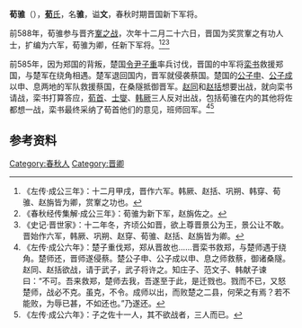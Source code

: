 {{先秦人物信息框
|image       = 
|surname     = 
|名= 骓
|氏= [[荀氏|荀]]
|zi          = 
|hao         = 
|官位= [[晋国|晋国]]新下军将
|nickname    = 
|nickzi      = 
|谥号= 文
|国家= [[周|周]]
|名称= 荀骓
|hometown    = 
|birth       = 
|death       = 
|honor       = 
|honor2      = 
|spouse       = 
|children      = 
}}
'''荀骓'''（{{bd|？||？||}}），[[荀氏|'''荀'''氏]]，名'''骓'''，谥'''文'''，春秋时期晋国新下军将。

前588年，荀骓参与晋齐[[鞌之战|鞌之战]]，次年十二月二十六日，晋国为奖赏鞌之有功人士，扩编为六军，荀骓为卿，任新下军将。<ref>《左传·成公三年》：十二月甲戌，晋作六军。韩厥、赵括、巩朔、韩穿、荀骓、赵旃皆为卿，赏鞌之功也。</ref><ref name=autogenerated2>《春秋经传集解·成公三年》：荀骓为新下军，赵旃佐之。</ref><ref>《史记·晋世家》：十二年冬，齐顷公如晋，欲上尊晋景公为王，景公让不敢。晋始作六军，韩厥、巩朔、赵穿、荀骓、赵括、赵旃皆为卿。</ref>

前585年，因为郑国的背叛，楚国[[令尹|令尹]][[子重|子重]]率兵讨伐，晋国的中军将[[栾书|栾书]]救援郑国，与楚军在绕角相遇。楚军退回国内，晋军就侵袭蔡国。楚国的[[公子申|公子申]]、[[公子成|公子成]]以申、息两地的军队救援蔡国，在桑隧抵御晋军。[[赵同|赵同]]和[[赵括_(春秋)|赵括]]想要出战，就向栾书请战，栾书打算答应，[[荀首|荀首]]、[[范文子|士燮]]、[[韩厥|韩厥]]三人反对出战，包括荀骓在内的其他将佐都想一战，栾书最终采纳了荀首他们的意见，班师回军。<ref>《左传·成公六年》：楚子重伐郑，郑从晋故也……晋栾书救郑，与楚师遇于绕角。楚师还，晋师遂侵蔡。楚公子申、公子成以申、息之师救蔡，御诸桑隧。赵同、赵括欲战，请于武子，武子将许之。知庄子、范文子、韩献子谏曰：“不可。吾来救郑，楚师去我，吾遂至于此，是迁戮也。戮而不已，又怒楚师，战必不克。虽克，不令。成师以出，而败楚之二县，何荣之有焉？若不能败，为辱已甚，不如还也。”乃遂还。</ref><ref>《左传·成公六年》：子之佐十一人，其不欲战者，三人而已。</ref>

== 参考资料 ==
{{reflist}}
{{start box}}
{{s-none|空缺期|新下军裁撤<br/>前任[[胥婴|胥婴]]}}
{{s-title|[[晋国|晋国]]新下军将}}
{{s-none|无|新下军裁撤}}
{{end box}}

[[Category:春秋人|Category:春秋人]]
[[Category:晋卿|Category:晋卿]]